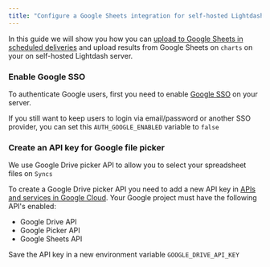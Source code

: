 ```yaml
---
title: "Configure a Google Sheets integration for self-hosted Lightdash"
---
```


In this guide we will show you how you can [upload to Google Sheets in scheduled deliveries](/references/google-sheets) and upload results from Google Sheets on `charts` on your on self-hosted Lightdash server.

### Enable Google SSO

To authenticate Google users, first you need to enable [Google SSO](self-host/customize-deployment/use-sso-login-for-self-hosted-lightdash#google) on your server.

If you still want to keep users to login via email/password or another SSO provider, you can set this `AUTH_GOOGLE_ENABLED` variable to `false`

### Create an API key for Google file picker

We use Google Drive picker API to allow you to select your spreadsheet files on `Syncs`

To create a Google Drive picker API you need to add a new API key in [APIs and services in Google Cloud](https://console.cloud.google.com/apis/credentials). Your Google project must have the following API's enabled:

* Google Drive API
* Google Picker API
* Google Sheets API

Save the API key in a new environment variable `GOOGLE_DRIVE_API_KEY`
